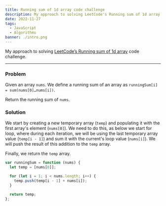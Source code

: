 ```yaml
---
title: Running sum of 1d array code challenge
description: My approach to solving LeetCode's Running sum of 1d array code challenge
date: 2022-11-27
tags:
  - JavaScript
  - Algorithms
banner: ./intro.png
---
```


My approach to solving [LeetCode’s Running sum of 1d array](https://leetcode.com/problems/running-sum-of-1d-array/) code challenge.

---

### Problem

Given an array `nums`. We define a running sum of an array as `runningSum[i] = sum(nums[0]…nums[i])`.

Return the running sum of `nums`.

### Solution

We start by creating a new temporary array (`temp`) and populating it with the first array's element (`nums[0]`). We need to do this, as below we start for loop, where during each iteration, we will be using the last temporary array value (`temp[i - 1]`) and sum it with the current's loop value (`nums[i]`). We will push the result of this addition to the `temp` array.

Finally, we return the `temp` array.

```js
var runningSum = function (nums) {
  let temp = [nums[0]];

  for (let i = 1; i < nums.length; i++) {
    temp.push(temp[i - 1] + nums[i]);
  }

  return temp;
};
```